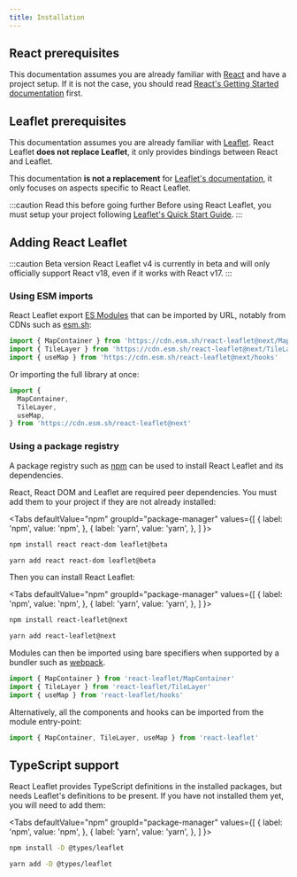 ```yaml
---
title: Installation
---
```



## React prerequisites

This documentation assumes you are already familiar with [React](https://reactjs.org/) and have a project setup. If it is not the case, you should read [React's Getting Started documentation](https://reactjs.org/docs/getting-started.html) first.

## Leaflet prerequisites

This documentation assumes you are already familiar with [Leaflet](https://leafletjs.com/). React Leaflet **does not replace Leaflet**, it only provides bindings between React and Leaflet.

This documentation **is not a replacement** for [Leaflet's documentation](https://leafletjs.com/reference.html), it only focuses on aspects specific to React Leaflet.

:::caution Read this before going further
Before using React Leaflet, you must setup your project following [Leaflet's Quick Start Guide](https://leafletjs.com/examples/quick-start/).
:::

## Adding React Leaflet

:::caution Beta version
React Leaflet v4 is currently in beta and will only officially support React v18, even if it works with React v17.
:::

### Using ESM imports

React Leaflet export [ES Modules](https://developer.mozilla.org/en-US/docs/Web/JavaScript/Guide/Modules) that can be imported by URL, notably from CDNs such as [esm.sh](https://esm.sh/):

```js
import { MapContainer } from 'https://cdn.esm.sh/react-leaflet@next/MapContainer'
import { TileLayer } from 'https://cdn.esm.sh/react-leaflet@next/TileLayer'
import { useMap } from 'https://cdn.esm.sh/react-leaflet@next/hooks'
```

Or importing the full library at once:

```js
import {
  MapContainer,
  TileLayer,
  useMap,
} from 'https://cdn.esm.sh/react-leaflet@next'
```

### Using a package registry

A package registry such as [npm](https://www.npmjs.com/) can be used to install React Leaflet and its dependencies.

React, React DOM and Leaflet are required peer dependencies. You must add them to your project if they are not already installed:

<Tabs
  defaultValue="npm"
  groupId="package-manager"
  values={[
    { label: 'npm', value: 'npm', },
    { label: 'yarn', value: 'yarn', },
  ]
}>
<TabItem value="npm">

```bash
npm install react react-dom leaflet@beta
```

</TabItem>
<TabItem value="yarn">

```bash
yarn add react react-dom leaflet@beta
```

</TabItem>
</Tabs>

Then you can install React Leaflet:

<Tabs
  defaultValue="npm"
  groupId="package-manager"
  values={[
    { label: 'npm', value: 'npm', },
    { label: 'yarn', value: 'yarn', },
  ]
}>
<TabItem value="npm">

```bash
npm install react-leaflet@next
```

</TabItem>
<TabItem value="yarn">

```bash
yarn add react-leaflet@next
```

</TabItem>
</Tabs>

Modules can then be imported using bare specifiers when supported by a bundler such as [webpack](https://webpack.js.org/).

```js
import { MapContainer } from 'react-leaflet/MapContainer'
import { TileLayer } from 'react-leaflet/TileLayer'
import { useMap } from 'react-leaflet/hooks'
```

Alternatively, all the components and hooks can be imported from the module entry-point:

```js
import { MapContainer, TileLayer, useMap } from 'react-leaflet'
```

## TypeScript support

React Leaflet provides TypeScript definitions in the installed packages, but needs Leaflet's definitions to be present. If you have not installed them yet, you will need to add them:

<Tabs
  defaultValue="npm"
  groupId="package-manager"
  values={[
    { label: 'npm', value: 'npm', },
    { label: 'yarn', value: 'yarn', },
  ]
}>
<TabItem value="npm">

```bash
npm install -D @types/leaflet
```

</TabItem>
<TabItem value="yarn">

```bash
yarn add -D @types/leaflet
```

</TabItem>
</Tabs>
